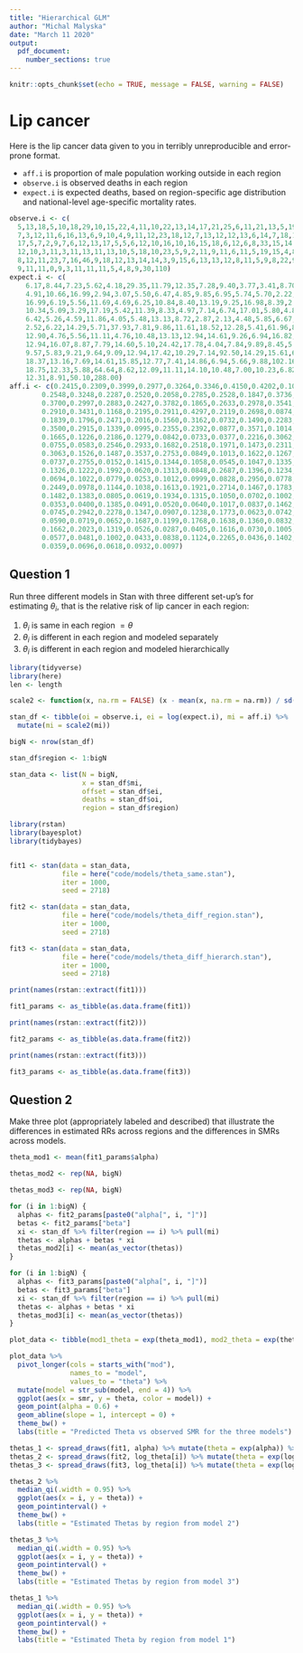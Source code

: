 ```yaml
---
title: "Hierarchical GLM"
author: "Michal Malyska"
date: "March 11 2020"
output: 
  pdf_document:
    number_sections: true
---
```


```r
knitr::opts_chunk$set(echo = TRUE, message = FALSE, warning = FALSE)
```

# Lip cancer

Here is the lip cancer data given to you in terribly unreproducible and error-prone format. 

- `aff.i` is proportion of male population working outside in each region
- `observe.i` is observed deaths in each region
- `expect.i` is expected deaths, based on region-specific age distribution and national-level age-specific mortality rates. 

```r
observe.i <- c(
  5,13,18,5,10,18,29,10,15,22,4,11,10,22,13,14,17,21,25,6,11,21,13,5,19,18,14,17,3,10,
  7,3,12,11,6,16,13,6,9,10,4,9,11,12,23,18,12,7,13,12,12,13,6,14,7,18,13,9,6,8,7,6,16,4,6,12,5,5,
  17,5,7,2,9,7,6,12,13,17,5,5,6,12,10,16,10,16,15,18,6,12,6,8,33,15,14,18,25,14,2,73,13,14,6,20,8,
  12,10,3,11,3,11,13,11,13,10,5,18,10,23,5,9,2,11,9,11,6,11,5,19,15,4,8,9,6,4,4,2,12,12,11,9,7,7,
  8,12,11,23,7,16,46,9,18,12,13,14,14,3,9,15,6,13,13,12,8,11,5,9,8,22,9,2,10,6,10,12,9,11,32,5,11,
  9,11,11,0,9,3,11,11,11,5,4,8,9,30,110)
expect.i <- c(
    6.17,8.44,7.23,5.62,4.18,29.35,11.79,12.35,7.28,9.40,3.77,3.41,8.70,9.57,8.18,4.35,
    4.91,10.66,16.99,2.94,3.07,5.50,6.47,4.85,9.85,6.95,5.74,5.70,2.22,3.46,4.40,4.05,5.74,6.36,5.13,
    16.99,6.19,5.56,11.69,4.69,6.25,10.84,8.40,13.19,9.25,16.98,8.39,2.86,9.70,12.12,12.94,9.77,
    10.34,5.09,3.29,17.19,5.42,11.39,8.33,4.97,7.14,6.74,17.01,5.80,4.84,12.00,4.50,4.39,16.35,6.02,
    6.42,5.26,4.59,11.86,4.05,5.48,13.13,8.72,2.87,2.13,4.48,5.85,6.67,6.11,5.78,12.31,10.56,10.23,
    2.52,6.22,14.29,5.71,37.93,7.81,9.86,11.61,18.52,12.28,5.41,61.96,8.55,12.07,4.29,19.42,8.25,
    12.90,4.76,5.56,11.11,4.76,10.48,13.13,12.94,14.61,9.26,6.94,16.82,33.49,20.91,5.32,6.77,8.70,
    12.94,16.07,8.87,7.79,14.60,5.10,24.42,17.78,4.04,7.84,9.89,8.45,5.06,4.49,6.25,9.16,12.37,8.40,
    9.57,5.83,9.21,9.64,9.09,12.94,17.42,10.29,7.14,92.50,14.29,15.61,6.00,8.55,15.22,18.42,5.77,
    18.37,13.16,7.69,14.61,15.85,12.77,7.41,14.86,6.94,5.66,9.88,102.16,7.63,5.13,7.58,8.00,12.82,
    18.75,12.33,5.88,64.64,8.62,12.09,11.11,14.10,10.48,7.00,10.23,6.82,15.71,9.65,8.59,8.33,6.06,
    12.31,8.91,50.10,288.00)
aff.i <- c(0.2415,0.2309,0.3999,0.2977,0.3264,0.3346,0.4150,0.4202,0.1023,0.1752,
        0.2548,0.3248,0.2287,0.2520,0.2058,0.2785,0.2528,0.1847,0.3736,0.2411,
        0.3700,0.2997,0.2883,0.2427,0.3782,0.1865,0.2633,0.2978,0.3541,0.4176,
        0.2910,0.3431,0.1168,0.2195,0.2911,0.4297,0.2119,0.2698,0.0874,0.3204,
        0.1839,0.1796,0.2471,0.2016,0.1560,0.3162,0.0732,0.1490,0.2283,0.1187,
        0.3500,0.2915,0.1339,0.0995,0.2355,0.2392,0.0877,0.3571,0.1014,0.0363,
        0.1665,0.1226,0.2186,0.1279,0.0842,0.0733,0.0377,0.2216,0.3062,0.0310,
        0.0755,0.0583,0.2546,0.2933,0.1682,0.2518,0.1971,0.1473,0.2311,0.2471,
        0.3063,0.1526,0.1487,0.3537,0.2753,0.0849,0.1013,0.1622,0.1267,0.2376,
        0.0737,0.2755,0.0152,0.1415,0.1344,0.1058,0.0545,0.1047,0.1335,0.3134,
        0.1326,0.1222,0.1992,0.0620,0.1313,0.0848,0.2687,0.1396,0.1234,0.0997,
        0.0694,0.1022,0.0779,0.0253,0.1012,0.0999,0.0828,0.2950,0.0778,0.1388,
        0.2449,0.0978,0.1144,0.1038,0.1613,0.1921,0.2714,0.1467,0.1783,0.1790,
        0.1482,0.1383,0.0805,0.0619,0.1934,0.1315,0.1050,0.0702,0.1002,0.1445,
        0.0353,0.0400,0.1385,0.0491,0.0520,0.0640,0.1017,0.0837,0.1462,0.0958,
        0.0745,0.2942,0.2278,0.1347,0.0907,0.1238,0.1773,0.0623,0.0742,0.1003,
        0.0590,0.0719,0.0652,0.1687,0.1199,0.1768,0.1638,0.1360,0.0832,0.2174,
        0.1662,0.2023,0.1319,0.0526,0.0287,0.0405,0.1616,0.0730,0.1005,0.0743,
        0.0577,0.0481,0.1002,0.0433,0.0838,0.1124,0.2265,0.0436,0.1402,0.0313,
        0.0359,0.0696,0.0618,0.0932,0.0097)
```


## Question 1

Run three different models in Stan with three different set-up's for estimating $\theta_i$, that is the relative risk of lip cancer in each region:

1. $\theta_i$ is same in each region $= \theta$
2. $\theta_i$ is different in each region and modeled separately
3. $\theta_i$ is different in each region and modeled hierarchically


```r
library(tidyverse)
library(here)
len <- length

scale2 <- function(x, na.rm = FALSE) (x - mean(x, na.rm = na.rm)) / sd(x, na.rm)

stan_df <- tibble(oi = observe.i, ei = log(expect.i), mi = aff.i) %>%
  mutate(mi = scale2(mi))

bigN <- nrow(stan_df)

stan_df$region <- 1:bigN

stan_data <- list(N = bigN,
                  x = stan_df$mi,
                  offset = stan_df$ei,
                  deaths = stan_df$oi,
                  region = stan_df$region)
```

```r
library(rstan)
library(bayesplot)
library(tidybayes) 


fit1 <- stan(data = stan_data,
             file = here("code/models/theta_same.stan"),
             iter = 1000,
             seed = 2718)

fit2 <- stan(data = stan_data,
             file = here("code/models/theta_diff_region.stan"),
             iter = 1000,
             seed = 2718)

fit3 <- stan(data = stan_data,
             file = here("code/models/theta_diff_hierarch.stan"),
             iter = 1000,
             seed = 2718)

```

```r

print(names(rstan::extract(fit1)))

fit1_params <- as_tibble(as.data.frame(fit1))

print(names(rstan::extract(fit2)))

fit2_params <- as_tibble(as.data.frame(fit2))

print(names(rstan::extract(fit3)))

fit3_params <- as_tibble(as.data.frame(fit3))

```


## Question 2

Make three plot (appropriately labeled and described) that illustrate the differences in estimated RRs across regions and the differences in SMRs across models. 


```r

theta_mod1 <- mean(fit1_params$alpha)

thetas_mod2 <- rep(NA, bigN)

thetas_mod3 <- rep(NA, bigN)

for (i in 1:bigN) {
  alphas <- fit2_params[paste0("alpha[", i, "]")]
  betas <- fit2_params["beta"]
  xi <- stan_df %>% filter(region == i) %>% pull(mi)
  thetas <- alphas + betas * xi
  thetas_mod2[i] <- mean(as_vector(thetas))
}

for (i in 1:bigN) {
  alphas <- fit3_params[paste0("alpha[", i, "]")]
  betas <- fit3_params["beta"]
  xi <- stan_df %>% filter(region == i) %>% pull(mi)
  thetas <- alphas + betas * xi
  thetas_mod3[i] <- mean(as_vector(thetas))
}

plot_data <- tibble(mod1_theta = exp(theta_mod1), mod2_theta = exp(thetas_mod2), mod3_theta = exp(thetas_mod3), region = 1:bigN, smr = observe.i / expect.i)
```

```r

plot_data %>%
  pivot_longer(cols = starts_with("mod"),
               names_to = "model",
               values_to = "theta") %>%
  mutate(model = str_sub(model, end = 4)) %>%
  ggplot(aes(x = smr, y = theta, color = model)) +
  geom_point(alpha = 0.6) +
  geom_abline(slope = 1, intercept = 0) +
  theme_bw() +
  labs(title = "Predicted Theta vs observed SMR for the three models")

```

```r
thetas_1 <- spread_draws(fit1, alpha) %>% mutate(theta = exp(alpha)) %>% select(-alpha)
thetas_2 <- spread_draws(fit2, log_theta[i]) %>% mutate(theta = exp(log_theta)) %>% select(-log_theta)
thetas_3 <- spread_draws(fit3, log_theta[i]) %>% mutate(theta = exp(log_theta)) %>% select(-log_theta)

thetas_2 %>%
  median_qi(.width = 0.95) %>%
  ggplot(aes(x = i, y = theta)) +
  geom_pointinterval() +
  theme_bw() +
  labs(title = "Estimated Thetas by region from model 2")

thetas_3 %>%
  median_qi(.width = 0.95) %>%
  ggplot(aes(x = i, y = theta)) +
  geom_pointinterval() +
  theme_bw() +
  labs(title = "Estimated Thetas by region from model 3")

thetas_1 %>%
  median_qi(.width = 0.95) %>%
  ggplot(aes(x = i, y = theta)) +
  geom_pointinterval() +
  theme_bw() +
  labs(title = "Estimated Theta by region from model 1")
```

